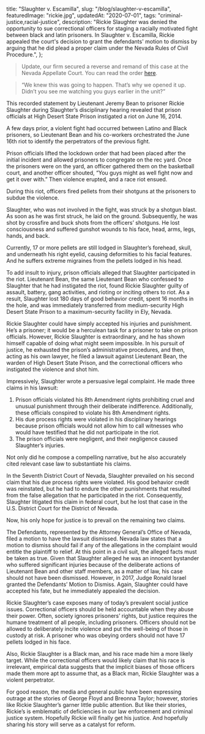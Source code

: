   title: "Slaughter v. Escamilla",
  slug: "/blog/slaughter-v-escamilla",
  featuredImage: "rickie.jpg",
  updatedAt: "2020-07-01",
  tags: "criminal-justice,racial-justice",
  description: "Rickie Slaughter was denied the opportunity to sue correctional officers for staging a racially motivated fight between black and latin prisoners. In Slaughter v. Escamilla, Rickie appealed the court's decision to grant the defendants' motion to dismiss by arguing that he did plead a proper claim under the Nevada Rules of Civil Procedure.",
};

> Update, our firm secured a reverse and remand of this case at the
> Nevada Appellate Court. You can read the order
> [here](/pdfs/20200811-slaughter-v-bean.pdf).

> “We knew this was going to happen. That’s why we opened it up. Didn’t you
> see me watching you guys earlier in the unit?”

This recorded statement by Lieutenant Jeremy Bean to prisoner Rickie
Slaughter during Slaughter’s disciplinary hearing revealed that prison
officials at High Desert State Prison instigated a riot on June 16, 2014.

A few days prior, a violent fight had occurred between Latino and Black
prisoners, so Lieutenant Bean and his co-workers orchestrated the June 16th
riot to identify the perpetrators of the previous fight.

Prison officials lifted the lockdown order that had been placed after the
initial incident and allowed prisoners to congregate on the rec yard. Once
the prisoners were on the yard, an officer gathered them on the basketball
court, and another officer shouted, “You guys might as well fight now and get
it over with.” Then violence erupted, and a race riot ensued.

During this riot, officers fired pellets from their shotguns at the prisoners
to subdue the violence.

Slaughter, who was not involved in the fight, was struck by a shotgun blast.
As soon as he was first struck, he laid on the ground. Subsequently, he was
shot by crossfire and buck shots from the officers’ shotguns. He lost
consciousness and suffered gunshot wounds to his face, head, arms, legs,
hands, and back.

Currently, 17 or more pellets are still lodged in Slaughter’s forehead,
skull, and underneath his right eyelid, causing deformities to his facial
features. And he suffers extreme migraines from the pellets lodged in his
head.

To add insult to injury, prison officials alleged that Slaughter participated
in the riot. Lieutenant Bean, the same Lieutenant Bean who confessed to
Slaughter that he had instigated the riot, found Rickie Slaughter guilty of
assault, battery, gang activities, and rioting or inciting others to riot. As
a result, Slaughter lost 180 days of good behavior credit, spent 16 months in
the hole, and was immediately transferred from medium-security High Desert
State Prison to a maximum-security facility in Ely, Nevada.

Rickie Slaughter could have simply accepted his injuries and punishment. He’s
a prisoner; it would be a herculean task for a prisoner to take on prison
officials. However, Rickie Slaughter is extraordinary, and he has shown
himself capable of doing what might seem impossible. In his pursuit of
justice, he exhausted the prison’s administrative procedures, and then,
acting as his own lawyer, he filed a lawsuit against Lieutenant Bean, the
warden of High Desert State Prison, and the correctional officers who
instigated the violence and shot him.

Impressively, Slaughter wrote a persuasive legal complaint. He made three
claims in his lawsuit:

1. Prison officials violated his 8th Amendment rights prohibiting cruel and
  unusual punishment through their deliberate indifference. Additionally, these
  officials conspired to violate his 8th Amendment rights.
2. His due process rights were violated in his disciplinary hearings because
  prison officials would not allow him to call witnesses who would have
  testified that he did not participate in the riot.
3. The prison officials were negligent, and their negligence caused
  Slaughter’s injuries.

Not only did he compose a compelling narrative, but he also accurately cited
relevant case law to substantiate his claims.

In the Seventh District Court of Nevada, Slaughter prevailed on his second
claim that his due process rights were violated. His good behavior credit was
reinstated, but he had to endure the other punishments that resulted from the
false allegation that he participated in the riot. Consequently, Slaughter
litigated this claim in federal court, but he lost that case in the U.S.
District Court for the District of Nevada.

Now, his only hope for justice is to prevail on the remaining two claims.

The Defendants, represented by the Attorney General’s Office of Nevada, filed
a motion to have the lawsuit dismissed. Nevada law states that a motion to
dismiss should fail if any of the allegations in the complaint would entitle
the plaintiff to relief. At this point in a civil suit, the alleged facts
must be taken as true. Given that Slaughter alleged he was an innocent
bystander who suffered significant injuries because of the deliberate actions
of Lieutenant Bean and other staff members, as a matter of law, his case
should not have been dismissed. However, in 2017, Judge Ronald Israel granted
the Defendants’ Motion to Dismiss. Again, Slaughter could have accepted his
fate, but he immediately appealed the decision.

Rickie Slaughter’s case exposes many of today’s prevalent social justice
issues. Correctional officers should be held accountable when they abuse
their power. Often, society ignores prisoners’ rights, but justice requires
the humane treatment of all people, including prisoners. Officers should not
be allowed to deliberately incite violence and put the well-being of those in
custody at risk. A prisoner who was obeying orders should not have 17 pellets
lodged in his face.

Also, Rickie Slaughter is a Black man, and his race made him a more likely
target. While the correctional officers would likely claim that his race is
irrelevant, empirical data suggests that the implicit biases of those
officers made them more apt to assume that, as a Black man, Rickie Slaughter
was a violent perpetrator.

For good reason, the media and general public have been expressing outrage at
the stories of George Floyd and Breonna Taylor; however, stories like Rickie
Slaughter’s garner little public attention. But like their stories, Rickie’s
is emblematic of deficiencies in our law enforcement and criminal justice
system. Hopefully Rickie will finally get his justice. And hopefully sharing
his story will serve as a catalyst for reform.
